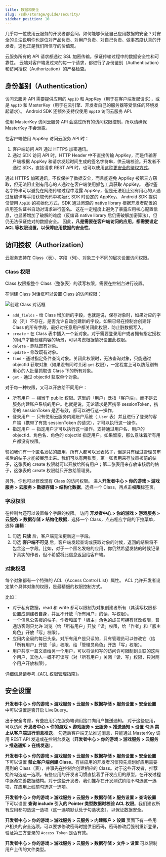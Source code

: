 ```yaml
---
title: 数据和安全
slug: /sdk/storage/guide/security/
sidebar_position: 10
---
```


几乎每一位使用云服务的开发者都会问，如何能够保证自己应用数据的安全？对安全的关注说明你也是位对产品负责、对用户负责、对自己负责、做事态度认真的开发者，这也正是我们所信守的价值观。

云服务所有的 API 请求都通过 SSL 加密传输，保证传输过程中的数据安全性和可靠性。
云端对客户端发过来的每一个请求，都进行了身份鉴别（Authentication）和访问授权（Authorization）的严格检查。

## 身份鉴别（Authentication）

访问云服务 API 需要提供应用的 `AppID` 和 AppKey（用于在客户端发起请求），或是 `AppID` 和 MasterKey（用于在云引擎、开发者自己的服务器等受信任的环境发起请求）。
Android SDK 还额外支持仅使用 `AppID` 访问云服务 API.

使用 MasterKey 访问云服务 API 会跳过所有的访问权限控制，所以请确保 MasterKey 不会泄露。

在客户端使用 AppKey 访问云服务 API 时：

1. 客户端访问 API 通过 HTTPS 加密通讯。
2. 通过 SDK 访问 API 时，HTTP Header 中不直接传输 AppKey，而是传输客户端根据 AppKey 和请求发起时间生成的签名字符串，供云端校验。开发者不通过 SDK，直接请求 REST API 时，也可以使用[这种更安全的鉴权方式](/sdk/storage/guide/rest#更安全的鉴权方式)。

通过 HTTPS 加密通讯，不仅保护了数据安全，而且能避免 AppKey 被第三方窃取，但无法阻止别有用心的人通过在客户端使用抓包工具获取 AppKey。
通过签名字符串可以避免在网络传输过程中泄露 AppKey，但是无法阻止别有用心的人通过反编译等手段获取代码中初始化 SDK 时设定的 AppKey。
Android SDK 提供仅使用 `AppID` 的初始化方式，SDK 通过闭源的 native library 根据开发者配置的应用签名证书自动对请求进行签名。
这在一定程度上避免了暴露应用核心配置信息，也显著增加了破解的难度（反编译 native library 后仍需破解加密算法），但仍无法保证绝对的数据安全。
因此，**凡是需要在客户端访问的应用，都需要设定 ACL 等权限设置，以保障应用数据的安全性**。

## 访问授权（Authorization）

云服务支持在 Class（表）、字段（列）、对象三个不同的层次设置访问权限。

### Class 权限

Class 权限指整个 Class（整张表）的读写权限，需要在控制台进行设置。

在创建 Class 对话框可以设置 Class 的访问权限：

![创建 Class 对话框](/img/security/class-permissions.png)

- `add_fields` - 给 Class 增加新的字段，也就是说，保存对象时，如果对应的字段（列）不存在，是否允许自动创建新的字段。如果已经在控制台创建好 Class 的所有字段，最好对任意用户都关闭此权限，防止脏数据写入。
- `create` - 在 Class 表中插入一个新对象。对于需要登录用户或者拥有指定授权的用户才能创建内容的场景，可以考虑根据情况设置此权限。
- `delete` - 删除既有对象。
- `update` - 修改既有对象。
- `find` - 通过指定条件查询对象。关闭此权限时，无法查询对象，只能通过 objectId 获取对象（如果没有同时关闭 `get` 权限），一定程度上可以防范别有用心的人批量抓取该 Class 下的所有对象。
- `get` - 通过 objectId 获取单个对象。

对于每一种权限，又可以开放给不同用户：

- 所有用户 － 相当于 public 权限。这里的「用户」泛指「客户端」，而不是云服务内建账户系统的用户。也就是说，无论请求是否携带 sessionToken，携带的 sessionToken 是否有效，都可以进行这一操作，
- 登录用户 － 只有使用云服务内建账户系统（`_User` 表）并且进行了登录的客户端（携带了有效 sessionToken 的请求），才可以执行这一操作。
- 指定用户 － 指定用户才可以执行这一操作。支持通过用户名、用户的 objectId、角色名、角色的 objectId 指定用户。如果留空，那么意味着所有用户都没有权限。

譬如我们有一个匿名发帖的应用，所有人都可以发表帖子，但是只有经过管理员审核后的帖子才能被展示出来。我们可以有两张表，第一张表用来存放审核前的帖子，这张表的 create 权限就可以开放给所有用户；第二张表用来存放审核后的帖子，这张表的 create 权限就只开放给管理员。

另外，你也可以修改现有 Class 的访问权限。
进入**开发者中心 > 你的游戏 > 游戏服务 > 云服务 > 数据存储 > 结构化数据**，选择一个 Class，再点击**权限**标签页。

### 字段权限

在控制台还可以设置每个字段的权限。
访问 **开发者中心 > 你的游戏 > 游戏服务 > 云服务 > 数据存储 > 结构化数据**，选择一个 Class，点击相应字段的下拉菜单，选择 **编辑**：

1. 勾选 **只读** 后，客户端无法更新这一字段。
2. 勾选 **客户端不可见** 后，客户端发起查询或获取对象的时候，返回的结果将不包含这一字段。比如，对于一个匿名发帖的应用，你仍然希望发帖的时候记录下真实的作者，但不希望将此信息返回给客户端。

### 对象权限

每个对象都有一个特殊的 ACL（Access Control List）属性。
ACL 允许开发者设定某个具体对象的权限，是最精细的权限控制方式。

比如：

- 对于私有数据，read 和 write 都可以限制为对象创建者所有（其读写权限都设置成创建者自身，并且不开放「所有用户」的读、写权限）。
- 一个信息公告板的帖子，作者和属于「版主」角色的成员可拥有修改权限，普通访客则只允许 浏览（给「所有用户」开放「读」权限，给「作者」和「版主角色」开放「写」权限）。
- 应用内全局的每日头条，对所有用户是只读的，只有管理员可以修改它（给「所有用户」开放「读」权限，给「管理员角色」开放「写」权限）。
- 用户共享一篇文章给另一个用户，可以将读和写的访问许可限制到关联的这两个用户，其他人一概不可读写（对「所有用户」关闭「读、写」权限，只对两个用户开放权限）。

详细信息请参考[《ACL 权限管理指南》](https://leancloud.cn/docs/acl-guide.html)。

## 安全设置

**开发者中心 > 你的游戏 > 游戏服务 > 云服务 > 数据存储 > 服务设置 > 安全设置** 中可以设置是否开启 LiveQuery。

出于安全考虑，有些应用只在服务端调用接口向用户推送通知。
对于这些应用，可以访问 **开发者中心 > 你的游戏 > 游戏服务 > 云服务 > 推送通知 > 设置** 勾选 **禁止从客户端进行消息推送**。
勾选后客户端无法推送消息，只能通过 MasterKey 调用 REST API 发送或在控制台发送（**开发者中心 > 你的游戏 > 游戏服务 > 云服务 > 推送通知 > 在线发送**）。

**开发者中心 > 你的游戏 > 游戏服务 > 云服务 > 数据存储 > 服务设置 > 安全设置** 下可以设置 **禁止客户端创建 Class**。有些应用的开发者习惯预先规划好应用需要用到的 Class（表），并事先在控制台创建相应的 Class。对于这些开发者，推荐始终勾选这一选项。有些应用的开发者习惯直接着手开发应用的原型，在开发过程中逐渐完善数据结构。对于这些开发者，我们推荐在开发测试阶段不勾选这一选项，在应用上线前勾选这一选项。

**开发者中心 > 你的游戏 > 游戏服务 > 云服务 > 数据存储 > 服务设置 > 查询设置** 下可以设置 **查询 include 引入的 Pointer 类型数据时校验 ACL 权限**。我们建议所有应用都勾选这一选项（这一选项默认处于勾选状态），以保证数据安全。

**开发者中心 > 你的游戏 > 游戏服务 > 云服务 > 内建账户 > 设置** 页面下有一些用户相关的安全选项，可以要求修改密码时提供旧密码，密码修改后强制重新登录，验证第三方登录的 `Access Token` 是否有效。

**开发者中心 > 你的游戏 > 游戏服务 > 云服务 > 数据存储 > 文件 > 设置** 可以限制用户上传的文件类型。
